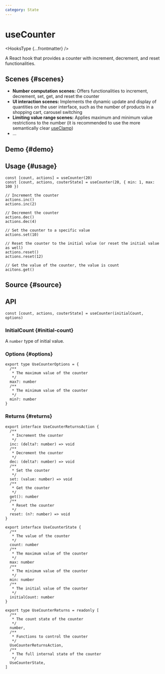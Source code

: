 ```yaml
---
category: State
---
```


# useCounter


<HooksType {...frontmatter} />

A React hook that provides a counter with increment, decrement, and reset functionalities.

## Scenes \{#scenes}

- **Number computation scenes:** Offers functionalities to increment, decrement, set, get, and reset the counter
- **UI interaction scenes:** Implements the dynamic update and display of quantities on the user interface, such as the number of products in a shopping cart, carousel switching
- **Limiting value range scenes:** Applies maximum and minimum value restrictions to the number (it is recommended to use the more semantically clear [useClamp](/reference/use-clamp))
- ...

## Demo \{#demo}


<App />

## Usage \{#usage}

```tsx
const [count, actions] = useCounter(20)
const [count, actions, couterState] = useCounter(20, { min: 1, max: 100 })

// Increment the counter
actions.inc()
actions.inc(2)

// Decrement the counter
actions.dec()
actions.dec(4)

// Set the counter to a specific value
actions.set(10)

// Reset the counter to the initial value (or reset the initial value as well)
actions.reset()
actions.reset(12)

// Get the value of the counter, the value is count
acitons.get()
```

## Source \{#source}


<Source />

## API

```tsx
const [count, actions, couterState] = useCounter(initialCount, options)
```

### InitialCount \{#initial-count}

A `number` type of initial value.

### Options \{#options}

```tsx
export type UseCounterOptions = {
  /**
   * The maximum value of the counter
   */
  max?: number
  /**
   * The minimum value of the counter
   */
  min?: number
}
```

### Returns \{#returns}

```tsx
export interface UseCounterReturnsAction {
  /**
   * Increment the counter
   */
  inc: (delta?: number) => void
  /**
   * Decrement the counter
   */
  dec: (delta?: number) => void
  /**
   * Set the counter
   */
  set: (value: number) => void
  /**
   * Get the counter
   */
  get(): number
  /**
   * Reset the counter
   */
  reset: (n?: number) => void
}

export interface UseCounterState {
  /**
   * The value of the counter
   */
  count: number
  /**
   * The maximum value of the counter
   */
  max: number
  /**
   * The minimum value of the counter
   */
  min: number
  /**
   * The initial value of the counter
   */
  initialCount: number
}

export type UseCounterReturns = readonly [
  /**
   * The count state of the counter
   */
  number,
  /**
   * Functions to control the counter
   */
  UseCounterReturnsAction,
  /**
   * The full internal state of the counter
   */
  UseCounterState,
]
```
